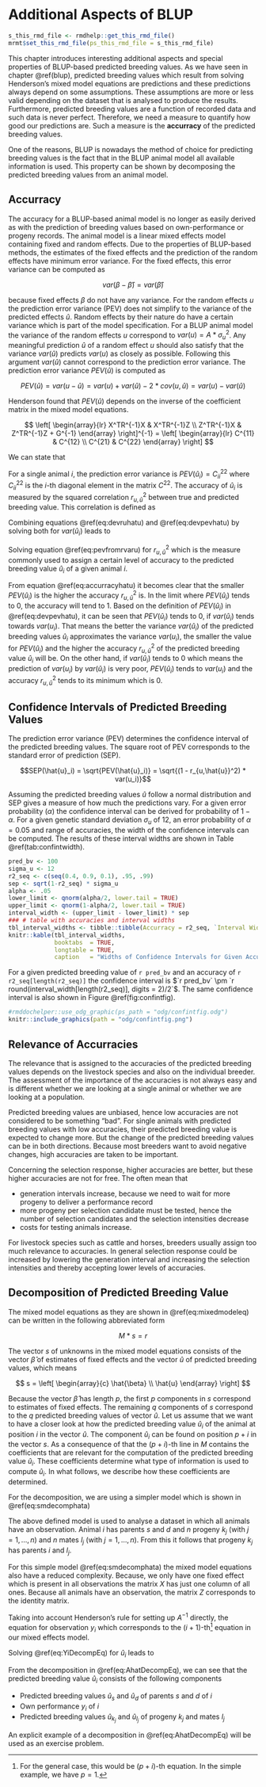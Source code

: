 # Additional Aspects of BLUP {#additionalaspectsofblup}
```r
s_this_rmd_file <- rmdhelp::get_this_rmd_file()
mrmt$set_this_rmd_file(ps_this_rmd_file = s_this_rmd_file)
```
This chapter introduces interesting additional aspects and special properties of BLUP-based predicted breeding values. As we have seen in chapter \@ref(blup), predicted breeding values which result from solving Henderson's mixed model equations are predictions and these predictions always depend on some assumptions. These assumptions are more or less valid depending on the dataset that is analysed to produce the results. Furthermore, predicted breeding values are a function of recorded data and such data is never perfect. Therefore, we need a measure to quantify how good our predictions are. Such a measure is the __accurracy__ of the predicted breeding values. 

One of the reasons, BLUP is nowadays the method of choice for predicting breeding values is the fact that in the BLUP animal model all available information is used. This property can be shown by decomposing the predicted breeding values from an animal model.


## Accurracy {#accurracy}
The accuracy for a BLUP-based animal model is no longer as easily derived as with the prediction of breeding values based on own-performance or progeny records. The animal model is a linear mixed effects model containing fixed and random effects. Due to the properties of BLUP-based methods, the estimates of the fixed effects and the prediction of the random effects have minimum error variance. For the fixed effects, this error variance can be computed as

$$var(\beta - \hat{\beta}) = var(\hat{\beta})$$

because fixed effects $\beta$ do not have any variance. For the random effects $u$ the prediction error variance (PEV) does not simplify to the variance of the predicted effects $\hat{u}$. Random effects by their nature do have a certain variance which is part of the model specification. For a BLUP animal model the variance of the random effects $u$ correspond to $var(u) = A * \sigma_u^2$. Any meaningful prediction $\hat{u}$ of a random effect $u$ should also satisfy that the variance $var(\hat{u})$ predicts $var(u)$ as closely as possible. Following this argument $var(\hat{u})$ cannot correspond to the prediction error variance. The prediction error variance $PEV(\hat{u})$ is computed as 

$$PEV(\hat{u}) = var(u - \hat{u}) = var(u) + var(\hat{u}) - 2 * cov(u, \hat{u}) = var(u) - var(\hat{u})$$

Henderson found that $PEV(\hat{u})$ depends on the inverse of the coefficient matrix in the mixed model equations. 

$$
\left[
  \begin{array}{lr}
  X^TR^{-1}X  &  X^TR^{-1}Z  \\
  Z^TR^{-1}X  &  Z^TR^{-1}Z + G^{-1}
  \end{array}
\right]^{-1}
=
\left[
  \begin{array}{lr}
  C^{11}  &  C^{12}  \\
  C^{21}  &  C^{22}
  \end{array}
\right]
$$

We can state that 

\begin{equation}
PEV(\hat{u}) = var(u - \hat{u}) = var(u) - var(\hat{u}) = C^{22}
(\#eq:devpevhatu)
\end{equation}

For a single animal $i$, the prediction error variance is $PEV(\hat{u}_i) = C_{ii}^{22}$ where $C_{ii}^{22}$ is the $i$-th diagonal element in the matrix $C^{22}$. The accuracy of $\hat{u}_i$ is measured by the squared correlation $r_{u,\hat{u}}^2$ between true and predicted breeding value. This correlation is defined as

\begin{equation}
r_{u,\hat{u}} = \frac{cov(u_i, \hat{u}_i)}{\sqrt{var(u_i) * var(\hat{u}_i)}} 
              = \frac{var(\hat{u}_i)}{\sqrt{var(u_i) * var(\hat{u}_i)}} 
              = \sqrt{\frac{var(\hat{u}_i)}{var(u_i)}}
(\#eq:devruhatu)
\end{equation}

Combining equations \@ref(eq:devruhatu) and \@ref(eq:devpevhatu) by solving both for $var(\hat{u}_i)$ leads to

\begin{align}
var(\hat{u}_i)  &=  var(u_i) - C_{ii}^{22} \notag \\
var(\hat{u}_i)  &=  r_{u,\hat{u}}^2 * var(u_i) \notag \\
PEV(\hat{u}_i)  &=  C_{ii}^{22} = var(u_i) - r_{u,\hat{u}}^2 * var(u_i) = (1 - r_{u,\hat{u}}^2) * var(u_i)
(\#eq:pevfromrvaru)
\end{align}

Solving equation \@ref(eq:pevfromrvaru) for $r_{u,\hat{u}}^2$ which is the measure commonly used to assign a certain level of accuracy to the predicted breeding value $\hat{u}_i$ of a given animal $i$.

\begin{equation}
r_{u,\hat{u}}^2 = 1 - \frac{C_{ii}^{22}}{var(u_i)} = 1 - \frac{PEV(\hat{u}_i)}{var(u_i)}
(\#eq:accurracyhatu)
\end{equation}

From equation \@ref(eq:accurracyhatu) it becomes clear that the smaller $PEV(\hat{u}_i)$ is the higher the accuracy $r_{u,\hat{u}}^2$ is. In the limit where $PEV(\hat{u}_i)$ tends to $0$, the accuracy will tend to $1$. Based on the definition of $PEV(\hat{u}_i)$ in \@ref(eq:devpevhatu), it can be seen that $PEV(\hat{u}_i)$ tends to $0$, if $var(\hat{u}_i)$ tends towards $var(u_i)$. That means the better the variance $var(\hat{u}_i)$ of the predicted breeding values $\hat{u}_i$ approximates the variance $var(u_i)$, the smaller the value for $PEV(\hat{u}_i)$ and the higher the accuracy $r_{u,\hat{u}}^2$ of the predicted breeding value $\hat{u}_i$ will be. On the other hand, if $var(\hat{u}_i)$ tends to $0$ which means the prediction of $var(u_i)$ by $var(\hat{u}_i)$ is very poor, $PEV(\hat{u}_i)$ tends to $var(u_i)$ and the accuracy $r_{u,\hat{u}}^2$ tends to its minimum which is $0$. 


## Confidence Intervals of Predicted Breeding Values {#confidenceintervalpbv}
The prediction error variance (PEV) determines the confidence interval of the predicted breeding values. The square root of PEV corresponds to the standard error of prediction (SEP). 

$$SEP(\hat{u}_i) = \sqrt{PEV(\hat{u}_i)} = \sqrt{(1 - r_{u,\hat{u}}^2) * var(u_i)}$$

Assuming the predicted breeding values $\hat{u}$ follow a normal distribution and SEP gives a measure of how much the predictions vary. For a given error probability ($\alpha$) the confidence interval can be derived for probability of $1-\alpha$. For a given genetic standard deviation $\sigma_u$ of $12$, an error probability of $\alpha = 0.05$ and range of accuracies, the width of the confidence intervals can be computed. The results of these interval widths are shown in Table \@ref(tab:confintwidth).

\pagebreak

```r
pred_bv <- 100
sigma_u <- 12
r2_seq <- c(seq(0.4, 0.9, 0.1), .95, .99)
sep <- sqrt(1-r2_seq) * sigma_u
alpha <- .05
lower_limit <- qnorm(alpha/2, lower.tail = TRUE)
upper_limit <- qnorm(1-alpha/2, lower.tail = TRUE)
interval_width <- (upper_limit - lower_limit) * sep
### # table with accuracies and interval widths
tbl_interval_widths <- tibble::tibble(Accurracy = r2_seq, `Interval Width` = round(interval_width, digits = 2))
knitr::kable(tbl_interval_widths,
             booktabs  = TRUE,
             longtable = TRUE,
             caption   = "Widths of Confidence Intervals for Given Accuracies")
```

For a given predicted breeding value of `r pred_bv` and an accuracy of `r r2_seq[length(r2_seq)]` the confidence interval is $`r pred_bv` \pm `r round(interval_width[length(r2_seq)], digits = 2)/2`$. The same confidence interval is also shown in Figure \@ref(fig:confintfig).

```r
#rmddochelper::use_odg_graphic(ps_path = "odg/confintfig.odg")
knitr::include_graphics(path = "odg/confintfig.png")
```


## Relevance of Accurracies
The relevance that is assigned to the accuracies of the predicted breeding values depends on the livestock species and also on the individual breeder. The assessment of the importance of the accuracies is not always easy and is different whether we are looking at a single animal or whether we are looking at a population. 

Predicted breeding values are unbiased, hence low accuracies are not considered to be something "bad". For single animals with predicted breeding values with low accuracies, their predicted breeding value is expected to change more. But the change of the predicted breeding values can be in both directions. Because most breeders want to avoid negative changes, high accuracies are taken to be important.

Concerning the selection response, higher accuracies are better, but these higher accuracies are not for free. The often mean that 

* generation intervals increase, because we need to wait for more progeny to deliver a performance record
* more progeny per selection candidate must be tested, hence the number of selection candidates and the selection intensities decrease
* costs for testing animals increase.

For livestock species such as cattle and horses, breeders usually assign too much relevance to accuracies. In general selection response could be increased by lowering the generation interval and increasing the selection intensities and thereby accepting lower levels of accuracies.


## Decomposition of Predicted Breeding Value
The mixed model equations as they are shown in \@ref(eq:mixedmodeleq) can be written in the following abbreviated form 

$$
M * s = r
$$

\begin{tabular}{lll}
where  &       &                      \\
       &  $M$  &  coefficient matrix  \\
       &  $s$  &  vector of unknowns  \\
       &  $r$  &  vector of right-hand sides
\end{tabular}

The vector $s$ of unknowns in the mixed model equations consists of the vector $\hat{\beta}$ of estimates of fixed effects and the vector $\hat{u}$ of predicted breeding values, which means

$$
s = \left[
  \begin{array}{c}
  \hat{\beta} \\
  \hat{u}
  \end{array}
\right]
$$

Because the vector $\hat{\beta}$ has length $p$, the first $p$ components in $s$ correspond to estimates of fixed effects. The remaining $q$ components of $s$ correspond to the $q$ predicted breeding values of vector $\hat{u}$. Let us assume that we want to have a closer look at how the predicted breeding value $\hat{u}_i$ of the animal at position $i$ in the vector $\hat{u}$. The component $\hat{u}_i$ can be found on position $p+i$ in the vector $s$. As a consequence of that the $(p+i)$-th line in $M$ contains the coefficients that are relevant for the computation of the predicted breeding value $\hat{u}_i$. These coefficients determine what type of information is used to compute $\hat{u}_i$. In what follows, we describe how these coefficients are determined.

For the decomposition, we are using a simpler model which is shown in \@ref(eq:smdecomphata)

\begin{equation}
y_i = \mu + u_i + e_i
(\#eq:smdecomphata)
\end{equation}

\begin{tabular}{lll}
where  &  $y_i$  &  Observation for animal $i$\\
       &  $u_i$  &  breeding value of animal $i$ with a variance of $(1+F_i)\sigma_u^2$\\
       &  $e_i$  &  random residual effect with variance $\sigma_e^2$\\
       &  $\mu$  &  single fixed effect
\end{tabular}

The above defined model is used to analyse a dataset in which all animals have an observation. Animal $i$ has parents $s$ and $d$ and $n$ progeny $k_j$ (with $j=1, \ldots , n$) and $n$ mates $l_j$ (with $j=1, \ldots , n$). From this it follows that progeny $k_j$ has parents $i$ and $l_j$. 

For this simple model \@ref(eq:smdecomphata) the mixed model equations also have a reduced complexity. Because, we only have one fixed effect which is present in all observations the matrix $X$ has just one column of all ones. Because all animals have an observation, the matrix $Z$ corresponds to the identity matrix. 

Taking into account Henderson's rule for setting up $A^{-1}$ directly, the equation for observation $y_i$ which corresponds to the $(i+1)$-th^[For the general case, this would be $(p+i)$-th equation. In the simple example, we have $p=1$.] equation in our mixed effects model.

\begin{align}
y_i  &= \hat{\mu} + \left[1 + \alpha \delta^{(i)} + {\alpha\over 4} \sum_{j=1}^n \delta^{(k_j)}\right]\hat{u}_i
        - {\alpha\over 2} \delta^{(i)}\hat{u}_s - {\alpha\over 2} \delta^{(i)}\hat{u}_d \notag \\
     & - {\alpha\over 2} \sum_{j=1}^n \delta^{(k_j)}\hat{u}_{k_j} 
        + {\alpha\over 4} \sum_{j=1}^n \delta^{(k_j)}\hat{u}_{l_j}
(\#eq:YiDecompEq)
\end{align}

\begin{tabular}{lll}
where    &  $\alpha$  &  ration between variance components $\sigma_e^2 / \sigma_u^2$  \\
         &  $\delta^(j)$  &  contribution for animal $j$ to $A^{-1}$
\end{tabular}


\vspace{2ex}
Solving \@ref(eq:YiDecompEq) for $\hat{u}_i$ leads to

\begin{align}
\hat{u}_i  &= \frac{1}{1 + \alpha \delta^{(i)} + {\alpha\over 4} \sum_{j=1}^n \delta^{(k_j)}}
              \left[y_i - \hat{\mu} + {\alpha\over 2}\left\{\delta^{(i)}(\hat{u}_s + \hat{u}_d) 
              + \sum_{j=1}^n \delta^{(k_j)} (\hat{u}_{k_j} - {1\over 2}\hat{u}_{l_j}) \right\} \right]
(\#eq:AhatDecompEq)
\end{align}

 
From the decomposition in \@ref(eq:AhatDecompEq), we can see that the predicted breeding value $\hat{u}_i$ consists of the following components

* Predicted breeding values $\hat{u}_s$ and $\hat{u}_d$ of parents $s$ and $d$ of $i$
* Own performance $y_i$ of $i$
* Predicted breeding values $\hat{u}_{k_j}$ and $\hat{u}_{l_j}$ of progeny $k_j$ and mates $l_j$

An explicit example of a decomposition in \@ref(eq:AhatDecompEq) will be used as an exercise problem.








